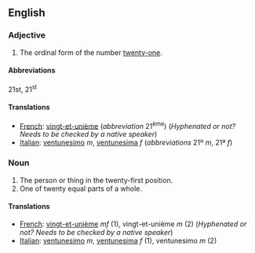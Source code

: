 ==English==

===Adjective===

# The ordinal form of the number [[twenty-one]].

====Abbreviations====
21st, 21<sup>st</sup>

====Translations====

*[[French]]: [[vingt-et-unième]] (''abbreviation'' 21<sup>ème</sup>) (''Hyphenated or not?  Needs to be checked by a native speaker'')
*[[Italian]]: [[ventunesimo]] ''m'', [[ventunesima]] ''f'' (''abbreviations'' 21º ''m'', 21ª ''f'')

===Noun===

#The person or thing in the twenty-first position.
#One of twenty equal parts of a whole.

====Translations====

*[[French]]: [[vingt-et-unième]] ''mf'' (1), vingt-et-unième ''m'' (2) (''Hyphenated or not?  Needs to be checked by a native speaker'')
*[[Italian]]: [[ventunesimo]] ''m'', [[ventunesima]] ''f'' (1), ventunesimo ''m'' (2)